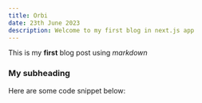 ```yaml
---
title: Orbi
date: 23th June 2023
description: Welcome to my first blog in next.js app
---
```


This is my **first** blog post using _markdown_

### My subheading

Here are some code snippet below:
